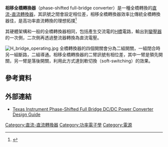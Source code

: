 {{Multiple issues|
{{Expert needed|subject=電源供應器|time=2021-01-20T10:06:05+00:00}}
{{Orphan|time=2021-01-20T10:07:12+00:00}}
}}
'''相移全橋轉換器'''（phase-shifted full-bridge converter）是一種全橋轉換的[[直流-直流轉換器|直流-直流轉換器]]，其訊號之間會設定相位差，相移全橋轉換器效率比傳統全橋轉換器佳，是高功率直流轉換的理想拓撲<ref>{{Cite journal |title=電動汽車電力轉換系統技術與應用趨勢 |author=劉光華 |url=https://km.twenergy.org.tw/Publication/thesis_down?id=61 |journal=臺灣能源期刊 |issue=1 |year=2015 |volume=2 |page=15-17}}</ref>

其硬體架構和一般的全橋轉換器相同，包括產生交流電的[[H橋|H橋]]電路，輸出到[[變壓器|變壓器]]的一次側，二次側再透過整流器轉換為直流電壓。

[[File:H_bridge_operating.jpg|thumb]]
全橋轉換器的四個開關會分為二組開關，一組閉合時另一組斷路，二組導通。相移全橋轉換器的二臂訊號有相位差，其中一臂是領先開關，另一臂是落後開關，利用此方式達到軟切換（soft-switching）的效果。

==參考資料==
{{reflist}}

==外部連結==
*[https://www.ti.com/lit/ug/tidu248/tidu248.pdf Texas Instrument Phase-Shifted Full Bridge DC/DC Power Converter Design Guide] {{Wayback|url=https://www.ti.com/lit/ug/tidu248/tidu248.pdf |date=20181025040414 }}
[[Category:直流-直流轉換器|Category:直流-直流轉換器]]
[[Category:功率電子學|Category:功率電子學]]
[[Category:電源|Category:電源]]
{{tech-stub}}